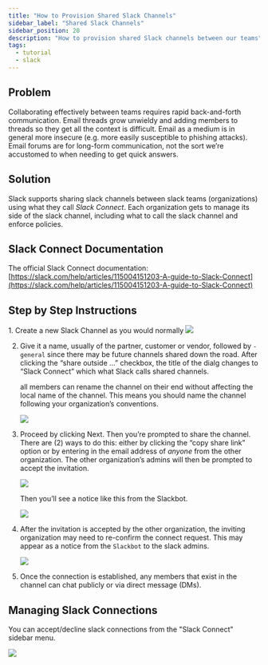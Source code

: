 ```yaml
---
title: "How to Provision Shared Slack Channels"
sidebar_label: "Shared Slack Channels"
sidebar_position: 20
description: "How to provision shared Slack channels between our teams"
tags:
  - tutorial
  - slack
---
```


## Problem

Collaborating effectively between teams requires rapid back-and-forth communication. Email threads grow unwieldy and adding members to threads so they get all the context is difficult. Email as a medium is in general more insecure (e.g. more easily susceptible to phishing attacks). Email forums are for long-form communication, not the sort we’re accustomed to when needing to get quick answers.

## Solution

Slack supports sharing slack channels between slack teams (organizations) using what they call _Slack Connect_. Each organization gets to manage its side of the slack channel, including what to call the slack channel and enforce policies.

## Slack Connect Documentation

The official Slack Connect documentation: [https://slack.com/help/articles/115004151203-A-guide-to-Slack-Connect](https://slack.com/help/articles/115004151203-A-guide-to-Slack-Connect)

## Step by Step Instructions

<Steps>
1. Create a new Slack Channel as you would normally
    <img src="/assets/refarch/cleanshot-2021-10-08-at-16.33.32@2x-20211008-213412.png" /><br/>

2. Give it a name, usually of the partner, customer or vendor, followed by `-general` since there may be future channels shared down the road. After clicking the “share outside ...” checkbox, the title of the dialg changes to “Slack Connect” which what Slack calls shared channels.

    <Note>all members can rename the channel on their end without affecting the local name of the channel. This means you should name the channel following your organization’s conventions.</Note>

    <img src="/assets/refarch/cleanshot-2021-10-08-at-16.34.34@2x-20211008-213501.png" /><br/>

3. Proceed by clicking Next. Then you’re prompted to share the channel. There are (2) ways to do this: either by clicking the “copy share link” option or by entering in the email address of _anyone_ from the other organization. The other organization’s admins will then be prompted to accept the invitation.

    <img src="/assets/refarch/cleanshot-2021-10-08-at-16.36.32@2x-20211008-213649.png" /><br/>

    Then you’ll see a notice like this from the Slackbot.

    <img src="/assets/refarch/cleanshot-2021-10-08-at-16.38.54@2x-20211008-213858.png" /><br/>

4. After the invitation is accepted by the other organization, the inviting organization may need to re-confirm the connect request. This may appear as a notice from the `Slackbot` to the slack admins.

    <img src="/assets/refarch/cleanshot-2021-10-08-at-16.40.52@2x-20211008-214144.png" /><br/>

5. Once the connection is established, any members that exist in the channel can chat publicly or via direct message (DMs).

</Steps>

## Managing Slack Connections

You can accept/decline slack connections from the "Slack Connect" sidebar menu.

<img src="/assets/refarch/cleanshot-2021-10-28-at-09.45.23@2x-20211028-144708.png" /><br/>


